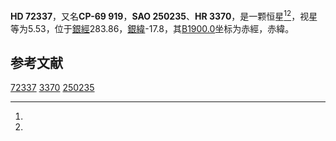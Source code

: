 {{Starbox begin
| name = HD 72337
}}
{{Starbox observe
| epoch = [[J2000.0|J2000.0]]
| constell = {{星座名待查}}<ref name=SIMBAD>{{cite web
 | url=http://simbad.u-strasbg.fr/simbad/sim-id?Ident=HR+3370
 | title =Pulsating variable Star
 | publisher=Centre de Données astronomiques de Strasbourg
 | work=SIMBAD
 | accessdate=2012-07-13}}</ref><ref name=DATA>{{cite web
 | url=http://vizier.u-strasbg.fr/viz-bin/VizieR-5?-out.add=.&-source=5050&-corr=PK=HR&-out.max=9999&HR=3370
 | title=VizieR Detailed Page
 | accessdate=2012-07-13
 | archive-date=2016-03-05
 | archive-url=https://web.archive.org/web/20160305212431/http://vizier.u-strasbg.fr/viz-bin/VizieR-5?-out.add=.&-source=5050&-corr=PK=HR&-out.max=9999&HR=3370
 | dead-url=no
 }}</ref>
| 星官 = 
| ra = {{RA|8|27|16.9}}<ref name=SIMBAD /><ref name=DATA />
| dec = {{DEC|-70|5|36}}<ref name=SIMBAD /><ref name=DATA />
| appmag_v = 5.53<ref name=SIMBAD /><ref name=DATA />
}}
{{Starbox character
| class = A0V<ref name=SIMBAD /><ref name=DATA />
| b-v = -0.03<ref name=SIMBAD /><ref name=DATA />
| u-b = -0.04<ref name=SIMBAD /><ref name=DATA />
| r-i = <ref name=SIMBAD /><ref name=DATA />
| variable = 
}}
{{Starbox astrometry
| radial_v = -0.04
| prop_mo_ra = 13
| parallax = 
| p_error = 
}}
{{Starbox catalog
| names =CP-69 919，[[SAO星表|SAO]] 250235，[[HD星表|HD]] 72337，[[HR星表|HR]] 3370}}
{{Starbox reference |Simbad=HR+3370}}
{{Starbox end}}

'''HD 72337'''，又名'''CP-69 919'''，'''SAO 250235'''、'''HR 3370'''，是一颗恒星<ref name=SIMBAD /><ref name=DATA />，视星等为5.53，位于[[銀道座標系|銀經]]283.86，[[銀道座標系|銀緯]]-17.8，其[[B1900.0|B1900.0]]坐标为赤經{{RA|8|27|2.6}}，赤緯{{DEC|-69|-17.8|40}}。

== 参考文献 ==
{{reflist}}

{{star-stub}}

[[Category:HD和HDE天體|72337]]
[[Category:HR天體|3370]]
[[Category:SAO天體|250235]]